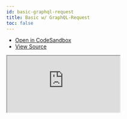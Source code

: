 ```yaml
---
id: basic-graphql-request
title: Basic w/ GraphQL-Request
toc: false
---
```


- [Open in CodeSandbox](https://codesandbox.io/s/github/TanStack/svelte-query/tree/main/examples/basic-graphql-request)
- [View Source](https://github.com/TanStack/svelte-query/tree/main/examples/basic-graphql-request)

<iframe
  src="https://codesandbox.io/embed/github/TanStack/svelte-query/tree/main/examples/basic-graphql-request?autoresize=1&fontsize=14&theme=dark"
  title="TanStack/svelte-query: basic-graphql-request"
  sandbox="allow-forms allow-modals allow-popups allow-presentation allow-same-origin allow-scripts"
  style={{
    width: '100%',
    height: '80vh',
    border: '0',
    borderRadius: 8,
    overflow: 'hidden',
    position: 'static',
    zIndex: 0,
  }}
></iframe>
